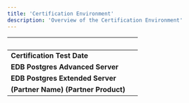 ```yaml
---
title: 'Certification Environment'
description: 'Overview of the Certification Environment'
---
```


|  &nbsp;    | &nbsp; |
| ----------- | ----------- |
| **Certification Test Date**      |       |
| **EDB Postgres Advanced Server**  |      |
| **EDB Postgres Extended Server**  |      |
| **(Partner Name) (Partner Product)**  |      |
